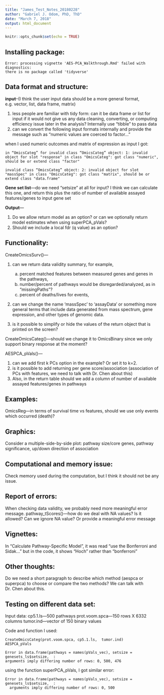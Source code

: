 ```yaml
---
title: "James_Test_Notes_20180228"
author: "Gabriel J. Odom, PhD, ThD"
date: "March 7, 2018"
output: html_document
---
```


```r
knitr::opts_chunk$set(echo = TRUE)
```

## Installing package: 

```
Error: processing vignette 'AES-PCA_Walkthrough.Rmd' failed with diagnostics:
there is no package called 'tidyverse'
```


## Data format and structure:

**input**--(I think the user input data should be a more general format, e.g. vector, list, data frame, matrix)

1.	less people are familiar with tidy form: can it be data frame or list for input if it would not give us any data cleaning, converting, or computing efficiency issue later in the analysis? Internally use “tibble” to pass data
2.	can we convert the following input formats internally and provide the message such as “numeric values are coerced to factor...”

when I used numeric outcomes and matrix of expression as input I got: 

```
in “OmicsCateg” for invalid class “OmicsCateg” object: 1: invalid object for slot "response" in class "OmicsCateg": got class "numeric", should be or extend class "factor"

invalid class “OmicsCateg” object: 2: invalid object for slot "massSpec" in class "OmicsCateg": got class "matrix", should be or extend class "data.frame"
```

**Gene set list**—do we need “setsize” at all for input? I think we can calculate this one, and return this plus the ratio of number of available assayed features/genes to input gene set

**Output**—

1. Do we allow return model as an option? or can we optionally return model estimates when using superPCA_pVals?
2. Should we include a local fdr (q value) as an option?


## Functionality:

CreateOmicsSurv()—

1. can we return data validity summary, for example,

    a. percent matched features between measured genes and genes in the pathways, 
    b. number/percent of pathways would be disregarded/analyzed, as in “missingPaths”?
    c. percent of deaths/lives for events, 
    
2. can we change the name ‘massSpec’ to ‘assayData’ or something more general terms that include data generated from mass spectrum, gene expression, and other types of genomic data.
3. is it possible to simplify or hide the values of the return object that is printed on the screen?

CreateOmicsCateg()—should we change it to OmicsBinary since we only support binary response at the moment?

AESPCA_pVals()—

1. can we add first k PCs option in the example? Or set it to k=2.
2. is it possible to add returning per gene score/association (association of PCs with features, we need to talk with Dr. Chen about this)
3. Also, in the return table should we add a column of number of available assayed features/genes in pathways

## Examples:
OmicsReg—in terms of survival time vs features, should we use only events which occurred (death)?

## Graphics:
Consider a multiple-side-by-side plot: pathway size/core genes, pathway significance, up/down direction of association

## Computational and memory issue:
Check memory used during the computation, but I think it should not be any issue. 

## Report of errors:
When checking data validity, we probably need more meaningful error message.
pathway_tScores()—how do we deal with NA values? Is it allowed? Can we ignore NA value? Or provide a meaningful error message

## Vignettes:
In “Calculate Pathway-Specific Model”, it was read “use the Bonferroni and Sidak...” but in the code, it shows “Hoch” rather than “bonferroni”


## Other thoughts:
Do we need a short paragraph to describe which method (aespca or superpca) to choose or compare the two methods? We can talk with Dr. Chen about this.

## Testing on different data set:
Input data:
cp5.1.ls—500 pathways
prot.voom.spca—150 rows X 6332 columns
tumor.ind—vector of 150 binary values

Code and function I used:
```
CreateOmicsCateg(prot.voom.spca, cp5.1.ls,  tumor.ind)
AESPCA_pVals

Error in data.frame(pathways = names(pVals_vec), setsize = genesets_ls$setsize,  : 
arguments imply differing number of rows: 0, 500, 476
```

using the function superPCA_pVals, I got similar error:
```
Error in data.frame(pathways = names(pVals_vec), setsize = genesets_ls$setsize,  : 
  arguments imply differing number of rows: 0, 500
```


